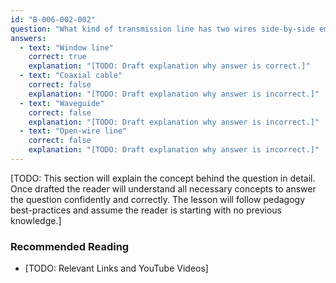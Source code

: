 ```yaml
---
id: "B-006-002-002"
question: "What kind of transmission line has two wires side-by-side embedded in insulating material?"
answers:
  - text: "Window line"
    correct: true
    explanation: "[TODO: Draft explanation why answer is correct.]"
  - text: "Coaxial cable"
    correct: false
    explanation: "[TODO: Draft explanation why answer is incorrect.]"
  - text: "Waveguide"
    correct: false
    explanation: "[TODO: Draft explanation why answer is incorrect.]"
  - text: "Open-wire line"
    correct: false
    explanation: "[TODO: Draft explanation why answer is incorrect.]"
---
```


[TODO: This section will explain the concept behind the question in detail. Once drafted the reader will understand all necessary concepts to answer the question confidently and correctly. The lesson will follow pedagogy best-practices and assume the reader is starting with no previous knowledge.]

### Recommended Reading

- [TODO: Relevant Links and YouTube Videos]
